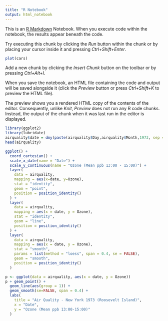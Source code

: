 ```yaml
---
title: "R Notebook"
output: html_notebook
---
```


This is an [R Markdown](http://rmarkdown.rstudio.com) Notebook. When you execute code within the notebook, the results appear beneath the code. 

Try executing this chunk by clicking the *Run* button within the chunk or by placing your cursor inside it and pressing *Ctrl+Shift+Enter*. 

```r
plot(cars)
```

Add a new chunk by clicking the *Insert Chunk* button on the toolbar or by pressing *Ctrl+Alt+I*.

When you save the notebook, an HTML file containing the code and output will be saved alongside it (click the *Preview* button or press *Ctrl+Shift+K* to preview the HTML file).

The preview shows you a rendered HTML copy of the contents of the editor. Consequently, unlike *Knit*, *Preview* does not run any R code chunks. Instead, the output of the chunk when it was last run in the editor is displayed.
```r
library(ggplot2)
library(lubridate)
airquality$date = dmy(paste(airquality$Day,airquality$Month,1973, sep = "/"))
head(airquality)
```
```r
ggplot() +
  coord_cartesian() +
  scale_x_date(name = "Date") +
  scale_y_continuous(name = "Ozone (Mean ppb 13:00 - 15:00)") +
  layer(
    data = airquality,
    mapping = aes(x=date, y=Ozone),
    stat = "identity",
    geom = "point",
    position = position_identity()
  ) +
  layer(
    data = airquality,
    mapping = aes(x = date, y = Ozone),
    stat = "identity",
    geom = "line",
    position = position_identity()
  ) +
  layer(
    data = airquality, 
    mapping = aes(x = date, y = Ozone),
    stat = "smooth",
    params = list(method = "loess", span = 0.4, se = FALSE),
    geom = "smooth",
    position = position_identity()
  )
```
```r
p <- ggplot(data = airquality, aes(x = date, y = Ozone))
p + geom_point() + 
  geom_line(aes(group = 1)) +
  geom_smooth(se=FALSE, span = 0.4) +
  labs(
    title = "Air Quality - New York 1973 (Roosevelt Island)",
    x = "Date", 
    y = "Ozone (Mean ppb 13:00-15:00)"
  )
```

